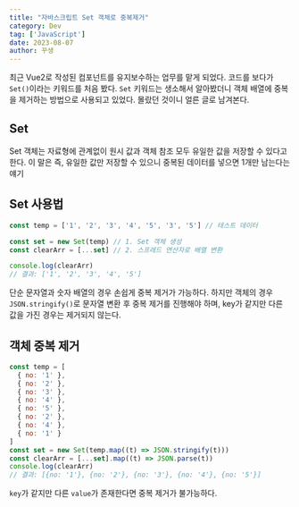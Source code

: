 ```yaml
---
title: "자바스크립트 Set 객체로 중복제거"
category: Dev
tag: ['JavaScript']
date: 2023-08-07
author: 꾸생
---
```



최근 Vue2로 작성된 컴포넌트를 유지보수하는 업무를 맡게 되었다. 코드를 보다가 `Set()`이라는 키워드를 처음 봤다. `Set` 키워드는 생소해서 알아봤더니 객체 배열에 중복을 제거하는 방법으로 사용되고 있었다.
몰랐던 것이니 얼른 글로 남겨본다.

## Set

Set 객체는 자료형에 관계없이 원시 값과 객체 참조 모두 유일한 값을 저장할 수 있다고 한다. 이 말은 즉, 유일한 값만 저장할 수 있으니 중복된 데이터를 넣으면 1개만 남는다는 얘기

## Set 사용법

```javascript
const temp = ['1', '2', '3', '4', '5', '3', '5'] // 테스트 데이터

const set = new Set(temp) // 1. Set 객체 생성
const clearArr = [...set] // 2. 스프레드 연산자로 배열 변환

console.log(clearArr)
// 결과: ['1', '2', '3', '4', '5']
```

단순 문자열과 숫자 배열의 경우 손쉽게 중복 제거가 가능하다. 하지만 객체의 경우 `JSON.stringify()`로 문자열 변환 후 중복 제거를 진행해야 하며, key가 같지만 다른 값을 가진 경우는 제거되지 않는다.

## 객체 중복 제거

```javascript
const temp = [
  { no: '1' },
  { no: '2' },
  { no: '3' },
  { no: '4' },
  { no: '5' },
  { no: '2' },
  { no: '4' },
  { no: '1' }
]
const set = new Set(temp.map((t) => JSON.stringify(t)))
const clearArr = [...set].map((t) => JSON.parse(t))
console.log(clearArr)
// 결과: [{no: '1'}, {no: '2'}, {no: '3'}, {no: '4'}, {no: '5'}]
```

`key`가 같지만 다른 `value`가 존재한다면 중복 제거가 불가능하다.
